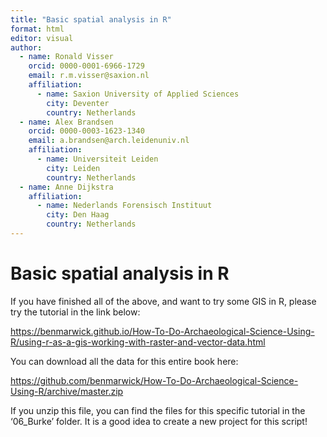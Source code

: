 ```yaml
---
title: "Basic spatial analysis in R"
format: html
editor: visual
author:
  - name: Ronald Visser
    orcid: 0000-0001-6966-1729
    email: r.m.visser@saxion.nl
    affiliation: 
      - name: Saxion University of Applied Sciences
        city: Deventer
        country: Netherlands
  - name: Alex Brandsen
    orcid: 0000-0003-1623-1340
    email: a.brandsen@arch.leidenuniv.nl
    affiliation: 
      - name: Universiteit Leiden
        city: Leiden
        country: Netherlands
  - name: Anne Dijkstra
    affiliation: 
      - name: Nederlands Forensisch Instituut
        city: Den Haag
        country: Netherlands
---
```


# Basic spatial analysis in R

If you have finished all of the above, and want to try some GIS in R, please try the tutorial in the link below:

<https://benmarwick.github.io/How-To-Do-Archaeological-Science-Using-R/using-r-as-a-gis-working-with-raster-and-vector-data.html>

You can download all the data for this entire book here:

<https://github.com/benmarwick/How-To-Do-Archaeological-Science-Using-R/archive/master.zip>

If you unzip this file, you can find the files for this specific tutorial in the '06_Burke' folder. It is a good idea to create a new project for this script!
